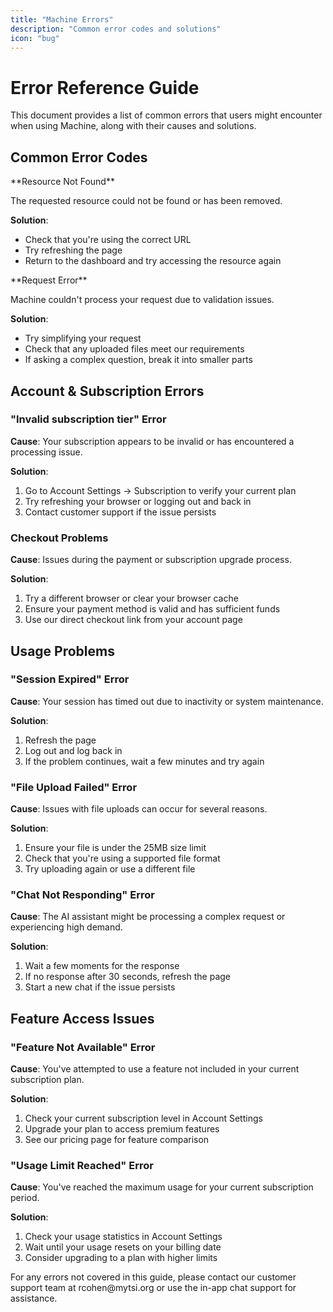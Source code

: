 ```yaml
---
title: "Machine Errors"
description: "Common error codes and solutions"
icon: "bug"
---
```


# Error Reference Guide

This document provides a list of common errors that users might encounter when using Machine, along with their causes and solutions.

## Common Error Codes

<ResponseField name="404" type="Not Found">
  **Resource Not Found**
  
  The requested resource could not be found or has been removed.
  
  **Solution**: 
  - Check that you're using the correct URL
  - Try refreshing the page
  - Return to the dashboard and try accessing the resource again
</ResponseField>

<ResponseField name="422" type="Unprocessable Entity">
  **Request Error**
  
  Machine couldn't process your request due to validation issues.
  
  **Solution**: 
  - Try simplifying your request
  - Check that any uploaded files meet our requirements
  - If asking a complex question, break it into smaller parts
</ResponseField>

## Account & Subscription Errors

### "Invalid subscription tier" Error

**Cause**: Your subscription appears to be invalid or has encountered a processing issue.

**Solution**:
1. Go to Account Settings → Subscription to verify your current plan
2. Try refreshing your browser or logging out and back in
3. Contact customer support if the issue persists

### Checkout Problems

**Cause**: Issues during the payment or subscription upgrade process.

**Solution**:
1. Try a different browser or clear your browser cache
2. Ensure your payment method is valid and has sufficient funds
3. Use our direct checkout link from your account page

## Usage Problems

### "Session Expired" Error

**Cause**: Your session has timed out due to inactivity or system maintenance.

**Solution**:
1. Refresh the page
2. Log out and log back in
3. If the problem continues, wait a few minutes and try again

### "File Upload Failed" Error

**Cause**: Issues with file uploads can occur for several reasons.

**Solution**:
1. Ensure your file is under the 25MB size limit
2. Check that you're using a supported file format
3. Try uploading again or use a different file

### "Chat Not Responding" Error

**Cause**: The AI assistant might be processing a complex request or experiencing high demand.

**Solution**:
1. Wait a few moments for the response
2. If no response after 30 seconds, refresh the page
3. Start a new chat if the issue persists

## Feature Access Issues

### "Feature Not Available" Error

**Cause**: You've attempted to use a feature not included in your current subscription plan.

**Solution**:
1. Check your current subscription level in Account Settings
2. Upgrade your plan to access premium features
3. See our pricing page for feature comparison

### "Usage Limit Reached" Error

**Cause**: You've reached the maximum usage for your current subscription period.

**Solution**:
1. Check your usage statistics in Account Settings
2. Wait until your usage resets on your billing date
3. Consider upgrading to a plan with higher limits

<Info>
For any errors not covered in this guide, please contact our customer support team at rcohen@mytsi.org or use the in-app chat support for assistance.
</Info>
